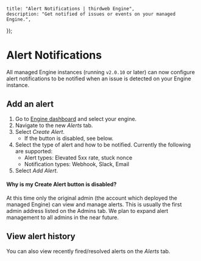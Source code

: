 
	title: "Alert Notifications | thirdweb Engine",
	description: "Get notified of issues or events on your managed Engine.",
});

# Alert Notifications

All managed Engine instances (running `v2.0.10` or later) can now configure alert notifications to be notified when an issue is detected on your Engine instance.

## Add an alert

1. Go to [Engine dashboard](https://thirdweb.com/team/~/~/engine) and select your engine.
1. Navigate to the new *Alerts* tab.
1. Select *Create Alert*.
    - If the button is disabled, see below.
1. Select the type of alert and how to be notified. Currently the following are supported:
    - Alert types: Elevated 5xx rate, stuck nonce
    - Notification types: Webhook, Slack, Email
1. Select *Add Alert*.

<DocImage
	src={AddAlertImage}
	alt="Add alert"
	className="max-w-[500px] mx-auto"
/>

#### Why is my Create Alert button is disabled?

At this time only the original admin (the account which deployed the managed Engine) can view and manage alerts. This is usually the first admin address listed on the Admins tab. We plan to expand alert management to all admins in the near future.

## View alert history

You can also view recently fired/resolved alerts on the *Alerts* tab.

<DocImage
	src={RecentAlertsImage}
	alt="Recent alerts"
	className="max-w-[700px] mx-auto"
/>